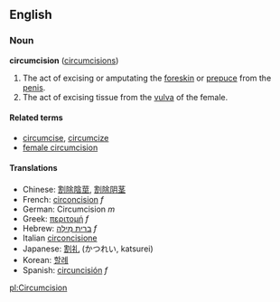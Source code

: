 ==English==
===Noun===
'''circumcision''' ([[circumcisions]])

# The act of excising or amputating the [[foreskin]] or [[prepuce]] from the [[penis]].
# The act of excising tissue from the [[vulva]] of the female.

====Related terms====
*[[circumcise]], [[circumcize]]
*[[female circumcision]]

====Translations====
*Chinese: [[割除陰莖]], [[割除阴茎]]
*French: [[circoncision]] ''f''
*German: Circumcision ''m''
*Greek: [[περιτομή]] ''f''
*Hebrew: [[ברית מִילָה]] ''f''
*Italian [[circoncisione]]
*Japanese: [[割礼]] (かつれい, katsurei)
*Korean: [[할례]]
*Spanish: [[circuncisión]] ''f''

[[pl:Circumcision]]